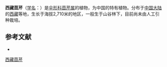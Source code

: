 {{NoteTA|G1=LS}}
{{Speciesbox
| name = 西藏茴芹
| status = 
| status_system = 
| image = 
| genus = Pimpinella
| species = xizangensis
| authority = Shan et Pu
}}

'''西藏茴芹'''（[[学名|学名]]：{{lang|la|''Pimpinella xizangensis''}}）是[[伞形科|伞形科]][[茴芹属|茴芹属]]的植物，为中国的特有植物。分布于[[中国大陆|中国大陆]]的[[西藏|西藏]]等地，生长于海拔2,710米的地区，一般生于山谷林下，目前尚未由人工引种栽培。

== 参考文献 ==
<div class="references-small">
* {{cite web| url =http://www.bioinfo.cn/db05/KmzwSpecies.php?action=view&id=22922| title =西藏茴芹| work =《中国高等植物数据库全库》| publisher =中国科学院微生物研究所| author =昆明植物研究所| accessdate =2009-02-25| deadurl =yes| archiveurl =https://web.archive.org/web/20160305045022/http://www.bioinfo.cn/db05/KmzwSpecies.php?action=view&id=22922| archivedate =2016-03-05| df =}}
</div>
{{Taxonbar|from=Q15231861}}

[[Category:茴芹属|西藏茴芹]]


{{Apiales-stub}}